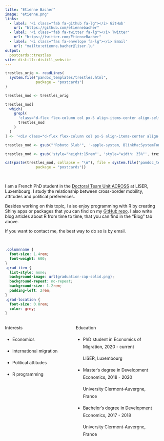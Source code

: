 ```yaml
---
title: "Etienne Bacher"
image: "etienne.png"
links:
  - label: '<i class="fab fa-github fa-lg"></i> GitHub'
    url: "https://github.com/etiennebacher"
  - label: '<i class="fab fa-twitter fa-lg"></i> Twitter'
    url: "https://twitter.com/EtienneBacher"
  - label: '<i class="fas fa-envelope fa-lg"></i> Email'
    url: "mailto:etienne.bacher@liser.lu"
output:
  postcards::trestles
site: distill::distill_website
---
```


<!-- The postcard had a useless second scrollbar (in addition to the big one of distill). For some reason, I couldn't remove it with the CSS in custom.css. My only solution is to modify the source of the postcards::trestle template to remove this scrollbar. -->
<!-- Same for font family -->
```r
trestles_orig <- readLines(
  system.file("pandoc_templates/trestles.html",
              package = "postcards")
)

trestles_mod <- trestles_orig

trestles_mod[
  which(
    grepl(
      'class="d-flex flex-column col px-5 align-items-center align-self-center mh-100" style="overflow-y: scroll;"',
      trestles_mod
    )
  )
] <- '<div class="d-flex flex-column col px-5 align-items-center align-self-center mh-100" style="overflow-y: none;">'

trestles_mod <- gsub("'Roboto Slab'", '-apple-system, BlinkMacSystemFont, "Segoe UI", Roboto, Oxygen, Ubuntu, Cantarell, "Fira Sans", "Droid Sans", "Helvetica Neue", Arial, sans-serif', trestles_mod)

trestles_mod <- gsub('style="height:15rem"', 'style="width: 35%"', trestles_mod)

cat(paste(trestles_mod, collapse = "\n"), file = system.file("pandoc_templates/trestles.html",
              package = "postcards"))

```

<br>

I am a French PhD student in the [Doctoral Team Unit ACROSS](https://sites.google.com/view/fredericdocquier/xingb-blog/across) at LISER, Luxembourg. I study the relationship between cross-border mobility, attitudes and political preferences.

Besides working on this topic, I also enjoy programming with R by creating Shiny apps or packages that you can find on my [GitHub repo](https://github.com/etiennebacher/). I also write blog articles about R from time to time, that you can find in the "Blog" tab above.

If you want to contact me, the best way to do so is by email.

<br>


```css
.columnname {
  font-size: 1.4rem; 
  font-weight: 600;
}
.grad-item {
  list-style: none; 
  background-image: url(graduation-cap-solid.png); 
  background-repeat: no-repeat;  
  background-size: 1.2rem; 
  padding-left: 2rem;
}
.grad-location {
  font-size: 0.8rem;
  color: grey;
}
```


:::: {style="display: grid; grid-template-columns: 40% 50%; grid-column-gap: 30px; line-height: 1.5rem;"}

::: {}
<span class = "columnname"> Interests </span>

* Economics

* International migration

* Political attitudes

* R programming
:::

::: {}
<span class = "columnname"> Education </span>

<ul>
 
<li class = "grad-item">   PhD student in Economics of Migration, 2020 - current <br> <p class = "grad-location"> LISER, Luxembourg </p> </li>
<li class = "grad-item">   Master's degree in Development Economics, 2018 - 2020 <br>
<p class = "grad-location"> University Clermont-Auvergne, France </p> </li>
<li class = "grad-item">   Bachelor's degree in Development Economics, 2017 - 2018 <br> <p class = "grad-location"> University Clermont-Auvergne, France </p> 
</li>

</ul>
:::
::::

